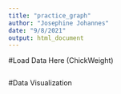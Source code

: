 ```yaml
---
title: "practice_graph"
author: "Josephine Johannes"
date: "9/8/2021"
output: html_document
---
```

#Load Data Here (ChickWeight)
```r

```

#Data Visualization
```r

```
